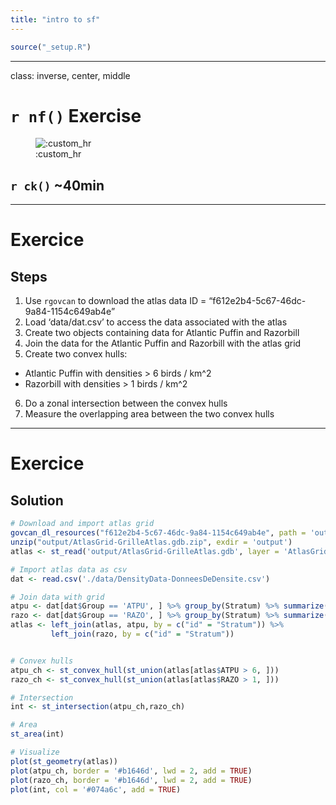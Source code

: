 ```yaml
---
title: "intro to sf"
---
```



```r
source("_setup.R")
```

---

class: inverse, center, middle

# `r nf()` Exercise

![:custom_hr]()

## `r ck()` ~40min

---

# Exercice

## Steps

1. Use `rgovcan` to download the atlas data ID = "f612e2b4-5c67-46dc-9a84-1154c649ab4e"
2. Load ‘data/dat.csv’ to access the data associated with the atlas
3. Create two objects containing data for Atlantic Puffin and Razorbill
4. Join the data for the Atlantic Puffin and Razorbill with the atlas grid
5. Create two convex hulls:
  - Atlantic Puffin with densities > 6 birds / km^2
  - Razorbill with densities > 1 birds / km^2
6. Do a zonal intersection between the convex hulls
7. Measure the overlapping area between the two convex hulls




---

# Exercice

## Solution

```r
# Download and import atlas grid
govcan_dl_resources("f612e2b4-5c67-46dc-9a84-1154c649ab4e", path = 'output')
unzip("output/AtlasGrid-GrilleAtlas.gdb.zip", exdir = 'output')
atlas <- st_read('output/AtlasGrid-GrilleAtlas.gdb', layer = 'AtlasGrid_GrilleAtlas')

# Import atlas data as csv
dat <- read.csv('./data/DensityData-DonneesDeDensite.csv')

# Join data with grid
atpu <- dat[dat$Group == 'ATPU', ] %>% group_by(Stratum) %>% summarize(ATPU = mean(Density))
razo <- dat[dat$Group == 'RAZO', ] %>% group_by(Stratum) %>% summarize(RAZO = mean(Density))
atlas <- left_join(atlas, atpu, by = c("id" = "Stratum")) %>%
         left_join(razo, by = c("id" = "Stratum"))


# Convex hulls
atpu_ch <- st_convex_hull(st_union(atlas[atlas$ATPU > 6, ]))
razo_ch <- st_convex_hull(st_union(atlas[atlas$RAZO > 1, ]))

# Intersection
int <- st_intersection(atpu_ch,razo_ch)

# Area
st_area(int)

# Visualize
plot(st_geometry(atlas))
plot(atpu_ch, border = '#b1646d', lwd = 2, add = TRUE)
plot(razo_ch, border = '#b1646d', lwd = 2, add = TRUE)
plot(int, col = '#074a6c', add = TRUE)

```
